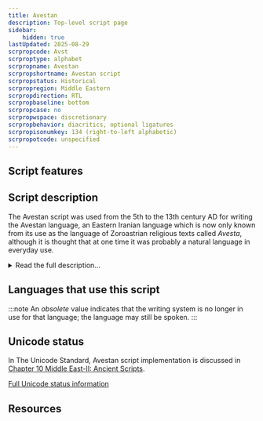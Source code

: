 ```yaml
---
title: Avestan
description: Top-level script page
sidebar:
    hidden: true
lastUpdated: 2025-08-29
scrpropcode: Avst
scrproptype: alphabet
scrpropname: Avestan
scrpropshortname: Avestan script
scrpropstatus: Historical
scrpropregion: Middle Eastern
scrpropdirection: RTL
scrpropbaseline: bottom
scrpropcase: no
scrpropwspace: discretionary
scrpropbehavior: diacritics, optional ligatures
scrpropisonumkey: 134 (right-to-left alphabetic)
scrpropotcode: unspecified
---
```



## Script features

<ScriptInfo />

## Script description

The Avestan script was used from the 5th to the 13th century AD for writing the Avestan language, an Eastern Iranian language which is now only known from its use as the language of Zoroastrian religious texts called _Avesta_, although it is thought that at one time it was probably a natural language in everyday use.

<details>
<summary>Read the full description...</summary>There are no surviving examples of written Avestan prior to its use as a liturgical language, and it is thought that the Avestan script was created particularly for the purpose of writing religious texts. At that time, many of the Iranian languages were written in the Pahlavi script, but this contained a number of ambiguous symbols and did not represent vowels, so was unsuitable for representing a religious language, the pronunciation of which was important. The script was also used to write religious commentaries in the Middle Persian language; these are called _Pazend_.

Avestan is written from right to left using thirty-seven consonant and sixteen vowel letters. Many of the consonant letters were taken from the various forms of the Pahlavi script, and some of the vowels were taken from the Greek. Some new letters were created by the addition of diacritics to existing forms, and some appear to be original creations. One letter is used only in Pazend texts. There are four optional ligatures in use, for representing sk, šc, št, and ša. Aside from these, letters are not normally joined in a cursive way, although they may be written close enough together to touch.

Punctuation was rarely used in Avestan texts, although words were separated by a dot. Scholars of the script in the 19th century created a punctuation system for use in transcribing texts, including symbols functioning as a colon, semicolon and full stop, and abbreviation and repetition marks. These have been encoded in the Avestan block in Unicode; the Unicode proposal document anticipates that modern users of the script will use them in Avestan texts as well as in transcriptions.
</details>

## Languages that use this script

:::note
An _obsolete_ value indicates that the writing system is no longer in use for that language; the language may still be spoken.
:::

<WsList script='Avst' wsMax='5' />

## Unicode status

In The Unicode Standard, Avestan script implementation is discussed in [Chapter 10 Middle East-II: Ancient Scripts](http://www.unicode.org/versions/latest/ch10.pdf).


[Full Unicode status information](/scrlang/unicode/avst-unicode)

## Resources

<ScriptResources detailSummary='seemore' />

